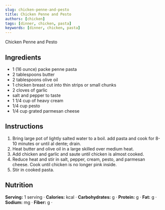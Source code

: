 ```yaml
---
slug: chicken-penne-and-pesto
title: Chicken Penne and Pesto
authors: [chicken]
tags: [dinner, chicken, pasta]
keywords: [dinner, chicken, pasta]
---
```


Chicken Penne and Pesto
<!-- <img src="/img/chicken-and-orzo-skillet.jpg" alt="Creamy Chicken And Orzo Skillet Picture" width="800" height="670" /> -->

<!-- truncate -->


## Ingredients
- 1 (16 ounce) packe penne pasta
- 2 tablespoons butter
- 2 tablespoons olive oil
- 1 chicken breast cut into thin strips or small chunks
- 2 cloves of garlic
- salt and pepper to taste
- 1 1/4 cup of heavy cream
- 1/4 cup pesto
- 1/4 cup grated parmesan cheese

## Instructions 

1. Bring large pot of lightly salted water to a boil. add pasta and cook for 8-10 minutes or until al dente; drain.
2. Heat butter and olive oil in a large skilled over medium heat. 
3. Add chicken and garlic and saute until chicken is almost cooked.
4. Reduce heat and stir in salt, pepper, cream, pesto, and parmesan cheese. Cook until chicken is no longer pink inside. 
5. Stir in cooked pasta.

## Nutrition
**Serving:** 1 serving · 
**Calories:** kcal · 
**Carbohydrates:** g · 
**Protein:** g · 
**Fat:** g · 
**Sodium:** mg · 
**Fiber:** g · 